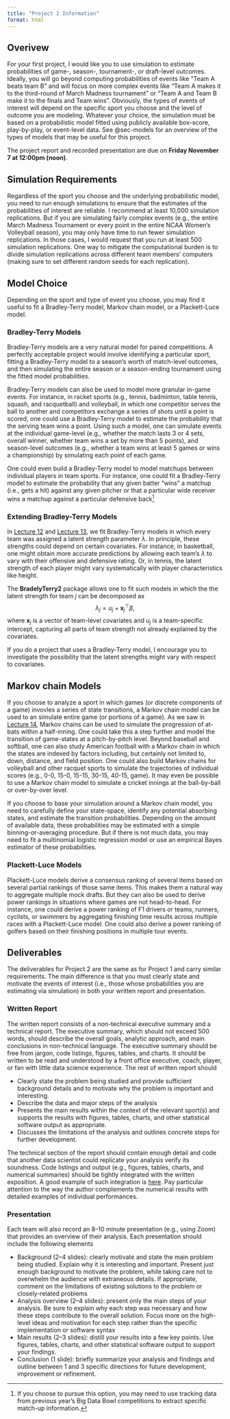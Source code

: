 ```yaml
---
title: "Project 2 Information"
format: html
---
```



## Overivew

For your first project, I would like you to use simulation to estimate probabilities of game-, season-, tournament-, or draft-level outcomes.
Ideally, you will go beyond computing probabilities of events like "Team A beats team B" and will focus on more complex events like "Team A makes it to the third-round of March Madness tournament" or "Team A and Team B make it to the finals and Team wins".
Obviously, the types of events of interest will depend on the specific sport you choose and the level of outcome you are modeling.
Whatever your choice, the simulation must be based on a probabilistic model fitted using publicly available box-score, play-by-play, or event-level data.
See @sec-models for an overview of the types of models that may be useful for this project.

The project report and recorded presentation are due on **Friday November 7 at 12:00pm (noon)**. 

## Simulation Requirements

Regardless of the sport you choose and the underlying probabilistic model, you need to run enough simulations to ensure that the estimates of the probabilities of interest are reliable.
I recommend at least 10,000 simulation replications.
But if you are simulating fairly complex events (e.g., the entire March Madness Tournament or every point in the entire NCAA Women's Volleyball season), you may only have time to run fewer simulation replications.
In those cases, I would request that you run at least 500 simulation replications. 
One way to mitigate the computational burden is to divide simulation replications across different team members' computers (making sure to set different random seeds for each replication).


## Model Choice{#sec-models}

Depending on the sport and type of event you choose, you may find it useful to fit a Bradley-Terry model, Markov chain model, or a Plackett-Luce model.


### Bradley-Terry Models 

Bradley-Terry models are a very natural model for paired competitions.
A perfectly acceptable project would involve identifying a particular sport, fitting a Bradley-Terry model to a season's worth of match-level outcomes, and then simulating the entire season or a season-ending tournament using the fitted model probabilities.

Bradley-Terry models can also be used to model more granular in-game events.
For instance, in racket sports (e.g., tennis, badminton, table tennis, squash, and racquetball) and volleyball, in which one competitor serves the ball to another and competitors exchange a series of shots until a point is scored, one could use a Bradley-Terry model to estimate the probability that the serving team wins a point.
Using such a model, one can simulate events at the individual game-level (e.g., whether the match lasts 3 or 4 sets, overall winner, whether team wins a set by more than 5 points), and season-level outcomes (e.g., whether a team wins at least 5 games or wins a championship) by simulating each point of each game.

One could even build a Bradley-Terry model to model matchups between individual players in team sports.
For instance, one could fit a Bradley-Terry model to estimate the probability that any given batter "wins" a matchup (i.e., gets a hit) against any given pitcher or that a particular wide receiver wins a matchup against a particular defensive back[^tracking]

[^tracking]: If you choose to pursue this option, you may need to use tracking data from previous year's Big Data Bowl competitions to extract specific match-up information. 

### Extending Bradley-Terry Models

In [Lecture 12](lectures/lecture12.qmd) and [Lecture 13](lectures/lecture13.qmd), we fit Bradley-Terry models in which every team was assigned a latent strength parameter $\lambda.$
In principle, these strengths could depend on certain covariates.
For instance, in basketball, one might obtain more accurate predictions by allowing each team's $\lambda$ to vary with their offensive and defensive rating.
Or, in tennis, the latent strength of each player might vary systematically with player characteristics like height.

The **BradelyTerry2** package allows one to fit such models in which the the latent strength for team $j$ can be decomposed as
$$
\lambda_{j} = u_{j} + \boldsymbol{\mathbf{x}}_{j}^{\top}\beta,
$$
where $\boldsymbol{\mathbf{x}}_{j}$ is a vector of team-level covariates and $u_{j}$ is a team-specific intercept, capturing all parts of team strength not already explained by the covariates. 

If you do a project that uses a Bradley-Terry model, I encourage you to investigate the possibility that the latent strengths might vary with respect to covariates.

## Markov chain Models

If you choose to analyze a sport in which games (or discrete components of a game) invovles a series of state transitions, a Markov chain model can be used to an simulate entire game (or portions of a game).
As we saw in [Lecture 14](lectures/lecture14.qmd), Markov chains can be used to simulate the progression of at-bats within a half-inning.
One could take this a step further and model the transition of game-states at a pitch-by-pitch level.
Beyond baseball and softball, one can also study American football with a Markov chain in which the states are indexed by factors including, but certainly not limited to, down, distance, and field position.
One could also build Markov chains for volleyball and other racquet sports to simulate the trajectories of individual scores (e.g., 0-0, 15-0, 15-15, 30-15, 40-15, game).
It may even be possible to use a Markov chain model to simulate a cricket innings at the ball-by-ball or over-by-over level. 

If you choose to base your simulation around a Markov chain model, you need to carefully define your state-space, identify any potential absorbing states, and estimate the transition probabilities.
Depending on the amount of available data, these probabilities may be estimated with a simple binning-or-averaging procedure.
But if there is not much data, you may need to fit a multinomial logistic regression model or use an empirical Bayes estimator of these probabilities. 


### Plackett-Luce Models

Plackett-Luce models derive a consensus ranking of several items based on several partial rankings of those same items.
This makes them a natural way to aggregate multiple mock drafts.
But they can also be used to derive power rankings in situations where games are not head-to-head.
For instance, one could derive a power ranking of F1 drivers or teams, runners, cyclists, or swimmers by aggregating finishing time results across multiple races with a Plackett-Luce model.
One could also derive a power ranking of golfers based on their finishing positions in multiple tour events.




## Deliverables

The deliverables for Project 2 are the same as for Project 1 and carry similar requirements.
The main difference is that you must clearly state and motivate the events of interest (i.e., those whose probabilities you are estimating via simulation) in both your written report and presentation.

### Written Report

The written report consists of a non-technical executive summary and a technical report.
The executive summary, which should not exceed 500 words, should describe the overall goals, analytic approach, and main conclusions in non-technical language.
The executive summary should be free from jargon, code listings, figures, tables, and charts.
It should be written to be read and understood by a front office executive, coach, player, or fan with little data science experience.
The rest of written report should

  * Clearly state the problem being studied and provide sufficient background details and to motivate why the problem is important and interesting.
  * Describe the data and major steps of the analysis
  * Presents the main results within the context of the relevant sport(s) and supports the results with figures, tables, charts, and other statistical software output as appropriate.
  * Discusses the limitations of the analysis and outlines concrete steps for further development.

The technical section of the report should contain enough detail and code that another data scientist could replicate your analysis verify its soundness.
Code listings and output (e.g., figures, tables, charts, and numerical summaries) should be tightly integrated with the written exposition.
A good example of such integration is [here](https://github.com/danmorse314/hockeyR-models).
Pay particular attention to the way the author complements the numerical results with detailed examples of individual performances. 

### Presentation

Each team will also record an 8--10 minute presentation (e.g., using Zoom) that provides an overview of their analysis.
Each presentation should include the following elements

  * Background (2--4 slides): clearly motivate and state the main problem being studied. Explain why it is interesting and important. Present just enough background to motivate the problem, while taking care not to overwhelm the audience with extraneous details. If appropriate, comment on the limitations of existing solutions to the problem or closely-related problems
  * Analysis overview (2--4 slides): present only the main steps of your analysis. Be sure to explain why each step was necessary and how these steps contribute to the overall solution. Focus more on the high-level ideas and motivation for each step rather than the specific implementation or software syntax
  * Main results (2--3 slides): distill your results into a few key points. Use figures, tables, charts, and other statistical software output to support your findings.
  * Conclusion (1 slide): briefly summarize your analysis and findings and outline between 1 and 3 specific directions for future development, improvement or refinement.

